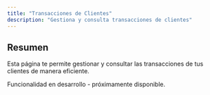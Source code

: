 ```yaml
---
title: "Transacciones de Clientes"
description: "Gestiona y consulta transacciones de clientes"
---
```


## Resumen

Esta página te permite gestionar y consultar las transacciones de tus clientes de manera eficiente.

<Info>
Funcionalidad en desarrollo - próximamente disponible.
</Info>
